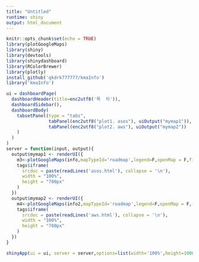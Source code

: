 ```yaml
---
title: "Untitled"
runtime: shiny
output: html_document
---
```


```r
knitr::opts_chunk$set(echo = TRUE)
library(plotGoogleMaps)
library(shiny)
library(devtools)
library(shinydashboard)
library(RColorBrewer)
library(plotly)
install_github('qkdrk777777/kmaInfo')
library('kmaInfo')
```


```r
ui = dashboardPage(
  dashboardHeader(title=enc2utf8('목  차')),
  dashboardSidebar(),
  dashboardBody(
    tabsetPanel(type = "tabs", 
                tabPanel(enc2utf8("plot1. asos"), uiOutput("mymap1")), 
                tabPanel(enc2utf8("plot2. aws"), uiOutput("mymap2"))
    )
  )
)
server = function(input, output){
  output$mymap1 <- renderUI({
    m3<-plotGoogleMaps(info,mapTypeId='roadmap',legend=F,openMap = F,filename = 'asos.html')
    tags$iframe(
      srcdoc = paste(readLines('asos.html'), collapse = '\n'),
      width = "100%",
      height = "700px"
    )
  })
  output$mymap2 <- renderUI({
    m4<-plotGoogleMaps(info2,mapTypeId='roadmap',legend=F,openMap = F,filename = 'aws.html')
    tags$iframe(
      srcdoc = paste(readLines('aws.html'), collapse = '\n'),
      width = "100%",
      height = "700px"
    )
  })
}

shinyApp(ui = ui, server = server,options=list(width='100%',height=1000))
```
